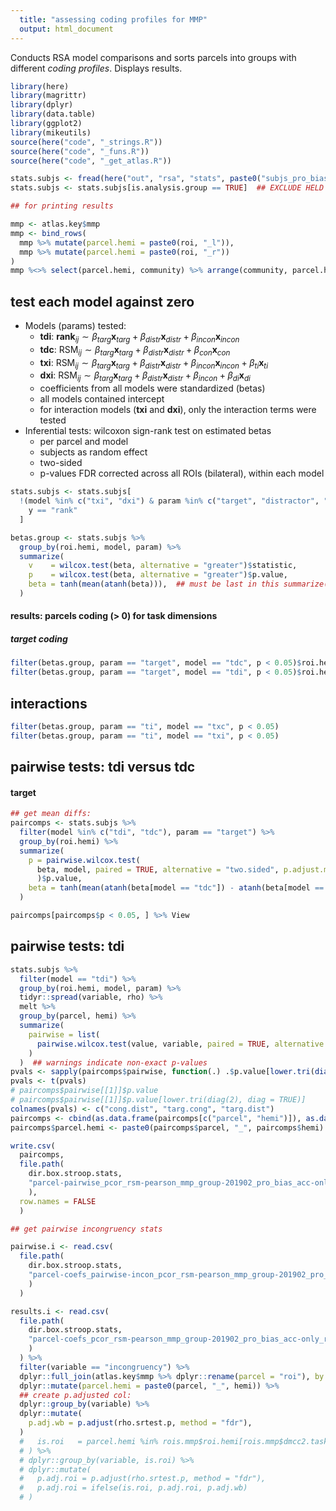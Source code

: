 ```yaml
---
  title: "assessing coding profiles for MMP"
  output: html_document
---
```


Conducts RSA model comparisons and sorts parcels into groups with different _coding profiles_.
Displays results.

```r

library(here)
library(magrittr)
library(dplyr)
library(data.table)
library(ggplot2)
library(mikeutils)
source(here("code", "_strings.R"))
source(here("code", "_funs.R"))
source(here("code", "_get_atlas.R"))

stats.subjs <- fread(here("out", "rsa", "stats", paste0("subjs_pro_bias_acc-only_mmp_pearson_residual.csv")))
stats.subjs <- stats.subjs[is.analysis.group == TRUE]  ## EXCLUDE HELD OUT SUBJECTS!

## for printing results

mmp <- atlas.key$mmp
mmp <- bind_rows(
  mmp %>% mutate(parcel.hemi = paste0(roi, "_l")),
  mmp %>% mutate(parcel.hemi = paste0(roi, "_r"))
)
mmp %<>% select(parcel.hemi, community) %>% arrange(community, parcel.hemi)

```


## test each model against zero

- Models (params) tested:
  - **tdi**: $\textbf{rank}_{ij} \sim \beta_{targ}\textbf{x}_{targ} + \beta_{distr}\textbf{x}_{distr} + \beta_{incon}\textbf{x}_{incon}$
  - **tdc**: $\text{RSM}_{ij} \sim \beta_{targ}\textbf{x}_{targ} + \beta_{distr}\textbf{x}_{distr} + \beta_{con}\textbf{x}_{con}$
  - **txi**: $\text{RSM}_{ij} \sim \beta_{targ}\textbf{x}_{targ} + \beta_{distr}\textbf{x}_{distr} + \beta_{incon}\textbf{x}_{incon} + \beta_{ti}\textbf{x}_{ti}$
  - **dxi**: $\text{RSM}_{ij} \sim \beta_{targ}\textbf{x}_{targ} + \beta_{distr}\textbf{x}_{distr} + \beta_{incon} + \beta_{di}\textbf{x}_{di}$
  - coefficients from all models were standardized (betas)
  - all models contained intercept
  - for interaction models (**txi** and **dxi**), only the interaction terms were tested
  
- Inferential tests: wilcoxon sign-rank test on estimated betas
  - per parcel and model
  - subjects as random effect
  - two-sided
  - p-values FDR corrected across all ROIs (bilateral), within each model

```r

stats.subjs <- stats.subjs[
  !(model %in% c("txi", "dxi") & param %in% c("target", "distractor", "incongruency")) & 
    y == "rank"
  ]

```


```r

betas.group <- stats.subjs %>%
  group_by(roi.hemi, model, param) %>%
  summarize(
    v    = wilcox.test(beta, alternative = "greater")$statistic,
    p    = wilcox.test(beta, alternative = "greater")$p.value,
    beta = tanh(mean(atanh(beta))),  ## must be last in this summarize()
  )

```


#### results: parcels coding (> 0) for task dimensions

##### target coding

```r

filter(betas.group, param == "target", model == "tdc", p < 0.05)$roi.hemi
filter(betas.group, param == "target", model == "tdi", p < 0.05)$roi.hemi

```


## interactions

```r

filter(betas.group, param == "ti", model == "txc", p < 0.05)
filter(betas.group, param == "ti", model == "txi", p < 0.05)


```

















## pairwise tests: **tdi** versus **tdc**

#### target


```r

## get mean diffs:
paircomps <- stats.subjs %>%
  filter(model %in% c("tdi", "tdc"), param == "target") %>%
  group_by(roi.hemi) %>%
  summarize(
    p = pairwise.wilcox.test(
      beta, model, paired = TRUE, alternative = "two.sided", p.adjust.method = "fdr"
      )$p.value,
    beta = tanh(mean(atanh(beta[model == "tdc"]) - atanh(beta[model == "tdi"])))
  )

paircomps[paircomps$p < 0.05, ] %>% View

```


















## pairwise tests: **tdi**



```r

stats.subjs %>%
  filter(model == "tdi") %>%
  group_by(roi.hemi, model, param) %>%
  tidyr::spread(variable, rho) %>%
  melt %>%
  group_by(parcel, hemi) %>%
  summarize(
    pairwise = list(
      pairwise.wilcox.test(value, variable, paired = TRUE, alternative = "two.sided", p.adjust.method = "fdr")
    )
  )  ## warnings indicate non-exact p-values
pvals <- sapply(paircomps$pairwise, function(.) .$p.value[lower.tri(diag(2), diag = TRUE)])
pvals <- t(pvals)
# paircomps$pairwise[[1]]$p.value
# paircomps$pairwise[[1]]$p.value[lower.tri(diag(2), diag = TRUE)]
colnames(pvals) <- c("cong.dist", "targ.cong", "targ.dist")
paircomps <- cbind(as.data.frame(paircomps[c("parcel", "hemi")]), as.data.frame(pvals))
paircomps$parcel.hemi <- paste0(paircomps$parcel, "_", paircomps$hemi)

write.csv(
  paircomps,
  file.path(
    dir.box.stroop.stats,
    "parcel-pairwise_pcor_rsm-pearson_mmp_group-201902_pro_bias_acc-only_residual.csv"
    ),
  row.names = FALSE
  )

## get pairwise incongruency stats

pairwise.i <- read.csv(
  file.path(
    dir.box.stroop.stats,
    "parcel-coefs_pairwise-incon_pcor_rsm-pearson_mmp_group-201902_pro_bias_acc-only_residual.csv"
    )
  )

results.i <- read.csv(
  file.path(
    dir.box.stroop.stats,
    "parcel-coefs_pcor_rsm-pearson_mmp_group-201902_pro_bias_acc-only_residual_congruency-schemes.csv"
    )
  ) %>%
  filter(variable == "incongruency") %>%
  dplyr::full_join(atlas.key$mmp %>% dplyr::rename(parcel = "roi"), by = "parcel")  %>%  ## need ROI numbers
  dplyr::mutate(parcel.hemi = paste0(parcel, "_", hemi)) %>%
  ## create p.adjusted col:
  dplyr::group_by(variable) %>%
  dplyr::mutate(
    p.adj.wb = p.adjust(rho.srtest.p, method = "fdr"),
  )
  #   is.roi   = parcel.hemi %in% rois.mmp$roi.hemi[rois.mmp$dmcc2.taskgen > 1]  ## dmcc2.taskgen == 2 -> most conserv.
  # ) %>%
  # dplyr::group_by(variable, is.roi) %>%
  # dplyr::mutate(
  #   p.adj.roi = p.adjust(rho.srtest.p, method = "fdr"),
  #   p.adj.roi = ifelse(is.roi, p.adj.roi, p.adj.wb)
  # )

```
